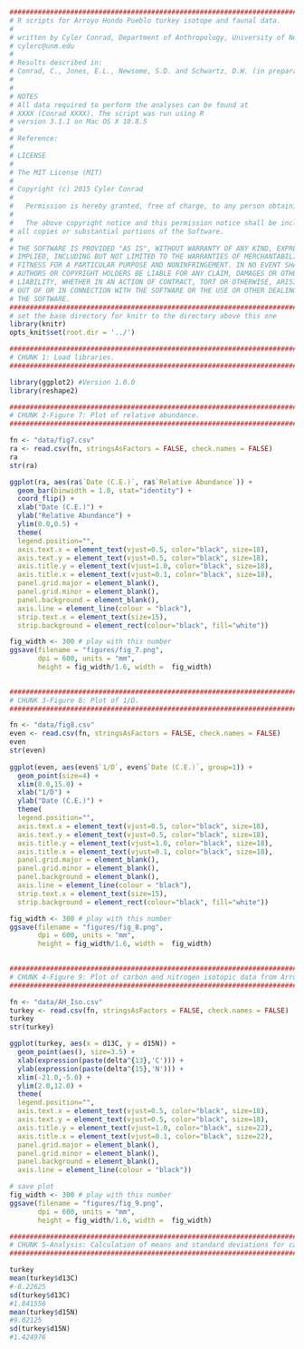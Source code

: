 ```r
#########################################################################################
# R scripts for Arroyo Hondo Pueblo turkey isotope and faunal data.
# 
# written by Cyler Conrad, Department of Anthropology, University of New Mexico
# cylerc@unm.edu
#
# Results described in:
# Conrad, C., Jones, E.L., Newsome, S.D. and Schwartz, D.W. (in preparation). Egg Use and Turkey Husbandry at Arroyo Hondo Pueblo (LA 12), New Mexico. Journal of Archaeoloical Science: Reports.
#
#
# NOTES
# All data required to perform the analyses can be found at
# XXXX (Conrad XXXX). The script was run using R 
# version 3.1.1 on Mac OS X 10.8.5
#
# Reference: 
#
# LICENSE
# 
# The MIT License (MIT)
# 
# Copyright (c) 2015 Cyler Conrad
#   
#   Permission is hereby granted, free of charge, to any person obtaining a copy of this software and associated documentation files (the "Software"), to deal in the Software without restriction, including without limitation the rights to use, copy, modify, merge, publish, distribute, sublicense, and/or sell copies of the Software, and to permit persons to whom the Software is furnished to do so, subject to the following conditions:
#   
#   The above copyright notice and this permission notice shall be included in
# all copies or substantial portions of the Software.
# 
# THE SOFTWARE IS PROVIDED "AS IS", WITHOUT WARRANTY OF ANY KIND, EXPRESS OR
# IMPLIED, INCLUDING BUT NOT LIMITED TO THE WARRANTIES OF MERCHANTABILITY,
# FITNESS FOR A PARTICULAR PURPOSE AND NONINFRINGEMENT. IN NO EVENT SHALL THE
# AUTHORS OR COPYRIGHT HOLDERS BE LIABLE FOR ANY CLAIM, DAMAGES OR OTHER
# LIABILITY, WHETHER IN AN ACTION OF CONTRACT, TORT OR OTHERWISE, ARISING FROM,
# OUT OF OR IN CONNECTION WITH THE SOFTWARE OR THE USE OR OTHER DEALINGS IN
# THE SOFTWARE.
################################################################################
# set the base directory for knitr to the directory above this one
library(knitr)
opts_knit$set(root.dir = '../')
```

```r
###############################################################################
# CHUNK 1: Load libraries.
################################################################################

library(ggplot2) #Version 1.0.0
library(reshape2)

```

```r
###############################################################################
# CHUNK 2-Figure 7: Plot of relative abundance.
################################################################################

fn <- "data/fig7.csv" 
ra <- read.csv(fn, stringsAsFactors = FALSE, check.names = FALSE)
ra
str(ra)

ggplot(ra, aes(ra$`Date (C.E.)`, ra$`Relative Abundance`)) +
  geom_bar(binwidth = 1.0, stat="identity") +
  coord_flip() +
  xlab("Date (C.E.)") +
  ylab("Relative Abundance") +
  ylim(0.0,0.5) +
  theme(
  legend.position="",
  axis.text.x = element_text(vjust=0.5, color="black", size=18),
  axis.text.y = element_text(vjust=0.5, color="black", size=18), 
  axis.title.y = element_text(vjust=1.0, color="black", size=18),
  axis.title.x = element_text(vjust=0.1, color="black", size=18),
  panel.grid.major = element_blank(),
  panel.grid.minor = element_blank(),
  panel.background = element_blank(), 
  axis.line = element_line(colour = "black"),
  strip.text.x = element_text(size=15),
  strip.background = element_rect(colour="black", fill="white"))

fig_width <- 300 # play with this number
ggsave(filename = "figures/fig_7.png",
       dpi = 600, units = "mm",
       height = fig_width/1.6, width =  fig_width)
  
```

```r
###############################################################################
# CHUNK 3-Figure 8: Plot of 1/D.
################################################################################

fn <- "data/fig8.csv" 
even <- read.csv(fn, stringsAsFactors = FALSE, check.names = FALSE)
even
str(even)
 
ggplot(even, aes(even$`1/D`, even$`Date (C.E.)`, group=1)) +
  geom_point(size=4) +
  xlim(0.0,15.0) +
  xlab("1/D") +
  ylab("Date (C.E.)") +
  theme(
  legend.position="",
  axis.text.x = element_text(vjust=0.5, color="black", size=18),
  axis.text.y = element_text(vjust=0.5, color="black", size=18), 
  axis.title.y = element_text(vjust=1.0, color="black", size=18),
  axis.title.x = element_text(vjust=0.1, color="black", size=18),
  panel.grid.major = element_blank(),
  panel.grid.minor = element_blank(), 
  panel.background = element_blank(), 
  axis.line = element_line(colour = "black"),
  strip.text.x = element_text(size=15),
  strip.background = element_rect(colour="black", fill="white"))

fig_width <- 300 # play with this number
ggsave(filename = "figures/fig_8.png",
       dpi = 600, units = "mm",
       height = fig_width/1.6, width =  fig_width)
  
```

```r
###############################################################################
# CHUNK 4-Figure 9: Plot of carbon and nitrogen isotopic data from Arroyo Hondo Pueblo.
################################################################################

fn <- "data/AH_Iso.csv"
turkey <- read.csv(fn, stringsAsFactors = FALSE, check.names = FALSE)
turkey
str(turkey) 

ggplot(turkey, aes(x = d13C, y = d15N)) + 
  geom_point(aes(), size=3.5) + 
  xlab(expression(paste(delta^{13},'C'))) + 
  ylab(expression(paste(delta^{15},'N'))) + 
  xlim(-21.0,-5.0) +
  ylim(2.0,12.0) +
  theme(
  legend.position="",
  axis.text.x = element_text(vjust=0.5, color="black", size=18),
  axis.text.y = element_text(vjust=0.5, color="black", size=18), 
  axis.title.y = element_text(vjust=1.0, color="black", size=22),
  axis.title.x = element_text(vjust=0.1, color="black", size=22),
  panel.grid.major = element_blank(),
  panel.grid.minor = element_blank(), 
  panel.background = element_blank(), 
  axis.line = element_line(colour = "black"))

# save plot
fig_width <- 300 # play with this number
ggsave(filename = "figures/fig_9.png",
       dpi = 600, units = "mm",
       height = fig_width/1.6, width =  fig_width)
```

```r
###############################################################################
# CHUNK 5-Analysis: Calculation of means and standard deviations for carbon and # nitrogen isotopic data. 
################################################################################

turkey
mean(turkey$d13C)
#-8.22625
sd(turkey$d13C)
#1.841556
mean(turkey$d15N)
#9.02125
sd(turkey$d15N)
#1.424976
```



